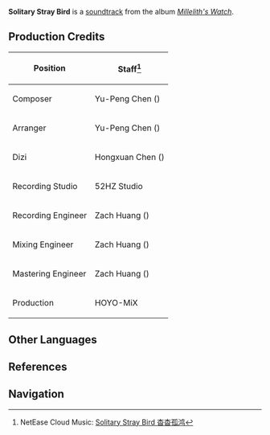 {{Soundtrack Infobox
|title          =
|image          = Millelith's Watch.png
|album          = Millelith's Watch
|disc           = 1
|number         = 09
|featured       =
|featured2      =
|featured3      =
|featured_disc  =
|featured_disc2 =
|featured_disc3 =
|youtube_id     = qetnKWjj9sc
|spotify_id     = 7a85THp6RcyrR0zELippp0
|played_in      = The Chasm
|during         = [[The Chasm]] (Day)
|domain         =
|previous       = Defenders' Volition
|next           = The Starlit Dome
}}
'''Solitary Stray Bird''' is a [[soundtrack]] from the album ''[[Millelith's Watch]]''.

==Production Credits==
{| class="wikitable" style="text-align:left; height:0.5em"
! Position
! Staff<ref>NetEase Cloud Music: [https://music.163.com/#/song?id=1956543005 Solitary Stray Bird 杳杳孤鸿]</ref>
|-
! Composer
| Yu-Peng Chen ({{zh|陈致逸}})
|-
! Arranger
| Yu-Peng Chen ({{zh|陈致逸}})
|-
! Dizi
| Hongxuan Chen ({{zh|陈泓璇}})
|-
! Recording Studio
| 52HZ Studio
|-
! Recording Engineer
| Zach Huang ({{zh|黄巍}})
|-
! Mixing Engineer
| Zach Huang ({{zh|黄巍}})
|-
! Mastering Engineer
| Zach Huang ({{zh|黄巍}})
|-
! Production
| HOYO-MiX
|}
<!--
==Videos==
<gallery>
</gallery>
==Trivia==
-->
==Other Languages==
{{Other Languages
|en      = Solitary Stray Bird
|zhs     = 杳杳孤鸿
|zhs_rm  = Yaǒyǎo Gū Hóng
|zhs_tl  =
|ja      = 孤雁は遠く…
|ja_rm   = Kogan wa Tooku...
|ja_tl   = 
|tr      = 
|it      = 
}}

==References==
{{Reflist}}

==Navigation==
{{Soundtrack Navbox|Millelith's Watch}}
